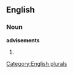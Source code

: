 ==English==

===Noun===
'''advisements'''

# {{plural of|[[advisement]]}}

[[Category:English plurals]]